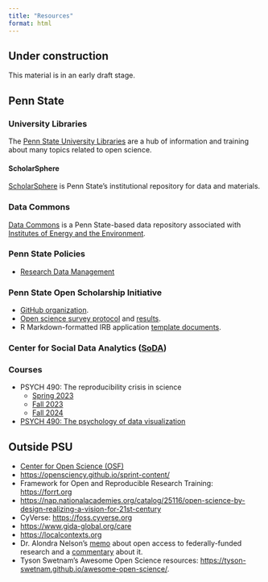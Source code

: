 ```yaml
---
title: "Resources"
format: html
---
```


::: {.callout-warning}
## Under construction

This material is in an early draft stage.
:::

## Penn State {-}

### University Libraries {-}

The [Penn State University Libraries](https://libraries.psu.edu) are a hub of information and training about many topics related to open science.

#### ScholarSphere {-}

[ScholarSphere](https://scholarsphere.psu.edu) is Penn State's institutional repository for data and materials.

### Data Commons {-}

[Data Commons](https://www.datacommons.psu.edu) is a Penn State-based data repository associated with [Institutes of Energy and the Environment](https://iee.psu.edu/home).

<!-- ### Institute for Computational and Data Science (ICDS) {- #icds} -->

<!-- ### Social Science Research Institute (SSRI) {- #ssri} -->

### Penn State Policies

- [Research Data Management](https://policy.psu.edu/policies/rp15)

### Penn State Open Scholarship Initiative {-}

- [GitHub organization](https://github.com/penn-state-open-science).
- [Open science survey protocol](http://penn-state-open-science.github.io/survey-fall-2022/) and [results](https://penn-state-open-science.github.io/survey-fall-2022/data-visualization.html).
- R Markdown-formatted IRB application [template documents](https://github.com/penn-state-open-science/irb-markdown-templates).

### Center for Social Data Analytics ([SoDA](https://soda.la.psu.edu)) {- #soda}

### Courses {-}

- PSYCH 490: The reproducibility crisis in science
  - [Spring 2023](https://psu-psychology.github.io/psych-490-reproducibility-2023-spring/)
  - [Fall 2023](https://psu-psychology.github.io/psych-490-reproducibility-2023-fall/)
  - [Fall 2024](https://psu-psychology.github.io/psych-490-reproducibility-2024-fall/)
- [PSYCH 490: The psychology of data visualization](https://psu-psychology.github.io/psych-490-data-viz-2025-spring/)

## Outside PSU {-}

- [Center for Open Science (OSF)](https://osf.io)
- <https://opensciency.github.io/sprint-content/>
- Framework for Open and Reproducible Research Training: <https://forrt.org>
- <https://nap.nationalacademies.org/catalog/25116/open-science-by-design-realizing-a-vision-for-21st-century>
- CyVerse: <https://foss.cyverse.org>
- <https://www.gida-global.org/care>
- <https://localcontexts.org>
- Dr. Alondra Nelson's [memo](http://www.whitehouse.gov/wp-content/uploads/2022/08/08-2022-OSTP-Public-Access-Memo.pdf) about open access to federally-funded research and a [commentary](https://guides.lib.umich.edu/open-research-and-scholarship/OSTP-memo) about it.
- Tyson Swetnam's Awesome Open Science resources: <https://tyson-swetnam.github.io/awesome-open-science/>.
